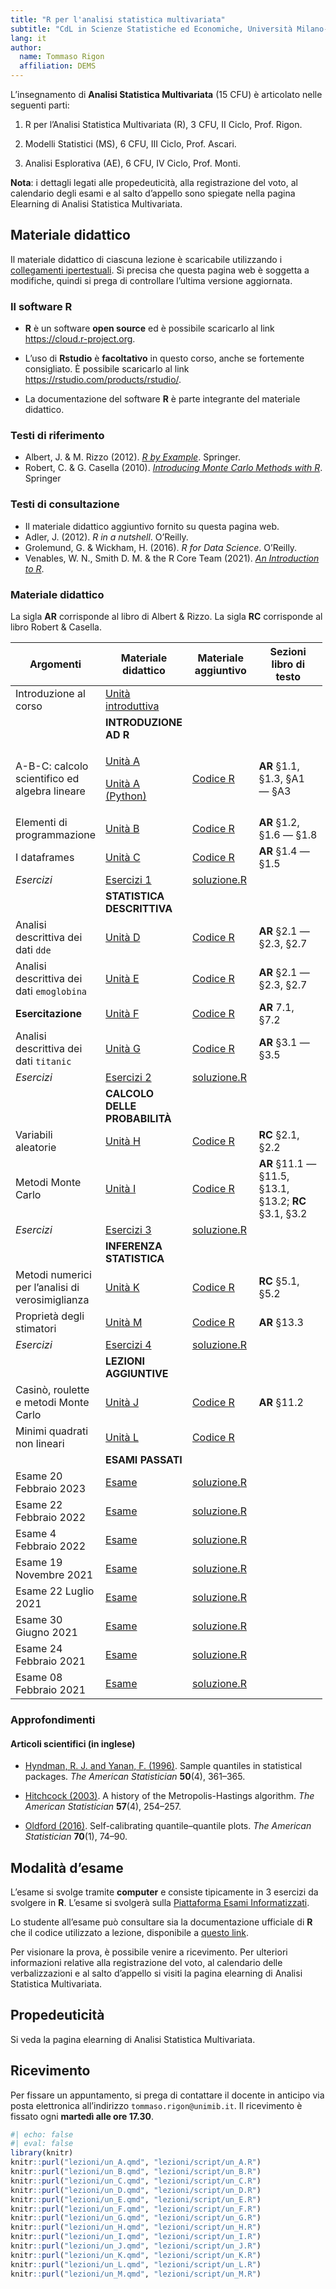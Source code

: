 ```yaml
---
title: "R per l'analisi statistica multivariata"
subtitle: "CdL in Scienze Statistiche ed Economiche, Università Milano-Bicocca"
lang: it
author:
  name: Tommaso Rigon
  affiliation: DEMS
---
```


L'insegnamento di **Analisi Statistica Multivariata** (15 CFU) è articolato nelle seguenti parti:

1.  R per l'Analisi Statistica Multivariata (R), 3 CFU, II Ciclo, Prof. Rigon.

2.  Modelli Statistici (MS), 6 CFU, III Ciclo, Prof. Ascari.

3.  Analisi Esplorativa (AE), 6 CFU, IV Ciclo, Prof. Monti.

**Nota**: i dettagli legati alle propedeuticità, alla registrazione del voto, al calendario degli esami e al salto d'appello sono spiegate nella pagina Elearning di Analisi Statistica Multivariata.

## Materiale didattico

Il materiale didattico di ciascuna lezione è scaricabile utilizzando i [collegamenti ipertestuali](). Si precisa che questa pagina web è soggetta a modifiche, quindi si prega di controllare l'ultima versione aggiornata.

### Il software R

-   **R** è un software **open source** ed è possibile scaricarlo al link <https://cloud.r-project.org>.

-   L'uso di **Rstudio** è **facoltativo** in questo corso, anche se fortemente consigliato. È possibile scaricarlo al link <https://rstudio.com/products/rstudio/>.

-   La documentazione del software **R** è parte integrante del materiale didattico.

### Testi di riferimento

-   Albert, J. & M. Rizzo (2012). [*R by Example*](https://link.springer.com/content/pdf/10.1007%2F978-1-4614-1365-3.pdf). Springer.\
-   Robert, C. & G. Casella (2010). [*Introducing Monte Carlo Methods with R*](https://link.springer.com/content/pdf/10.1007%2F978-1-4419-1576-4.pdf). Springer

### Testi di consultazione

-   Il materiale didattico aggiuntivo fornito su questa pagina web.
-   Adler, J. (2012). *R in a nutshell*. O'Reilly.
-   Grolemund, G. & Wickham, H. (2016). *R for Data Science*. O'Reilly.
-   Venables, W. N., Smith D. M. & the R Core Team (2021). [*An Introduction to R*](https://cran.r-project.org/doc/manuals/r-release/R-intro.pdf).

### Materiale didattico

La sigla **AR** corrisponde al libro di Albert & Rizzo. La sigla **RC** corrisponde al libro Robert & Casella.

+--------------------------------------------------+---------------------------------------------+---------------------------------------------+---------------------------------------------------------+
| Argomenti                                        | Materiale didattico                         | Materiale aggiuntivo                        | Sezioni libro di testo                                  |
+==================================================+=============================================+=============================================+=========================================================+
| Introduzione al corso                            | [Unità introduttiva](lezioni/un_intro.html) |                                             |                                                         |
+--------------------------------------------------+---------------------------------------------+---------------------------------------------+---------------------------------------------------------+
|                                                  | **INTRODUZIONE AD R**                       |                                             |                                                         |
+--------------------------------------------------+---------------------------------------------+---------------------------------------------+---------------------------------------------------------+
| A-B-C: calcolo scientifico ed algebra lineare    | [Unità A](lezioni/un_A.html)                | [Codice R](lezioni/script/un_A.R)           | **AR** §1.1, §1.3, §A1 --- §A3                          |
|                                                  |                                             |                                             |                                                         |
|                                                  | [Unità A (Python)](lezioni/un_py_A.html)    |                                             |                                                         |
+--------------------------------------------------+---------------------------------------------+---------------------------------------------+---------------------------------------------------------+
| Elementi di programmazione                       | [Unità B](lezioni/un_B.html)                | [Codice R](lezioni/script/un_B.R)           | **AR** §1.2, §1.6 --- §1.8                              |
+--------------------------------------------------+---------------------------------------------+---------------------------------------------+---------------------------------------------------------+
| I dataframes                                     | [Unità C](lezioni/un_C.html)                | [Codice R](lezioni/script/un_C.R)           | **AR** §1.4 --- §1.5                                    |
+--------------------------------------------------+---------------------------------------------+---------------------------------------------+---------------------------------------------------------+
| *Esercizi*                                       | [Esercizi 1](exe/es_1.html)                 | [soluzione.R](exe/es_1.R)                   |                                                         |
+--------------------------------------------------+---------------------------------------------+---------------------------------------------+---------------------------------------------------------+
|                                                  | **STATISTICA DESCRITTIVA**                  |                                             |                                                         |
+--------------------------------------------------+---------------------------------------------+---------------------------------------------+---------------------------------------------------------+
| Analisi descrittiva dei dati `dde`               | [Unità D](lezioni/un_D.html)                | [Codice R](lezioni/script/un_D.R)           | **AR** §2.1 --- §2.3, §2.7                              |
+--------------------------------------------------+---------------------------------------------+---------------------------------------------+---------------------------------------------------------+
| Analisi descrittiva dei dati `emoglobina`        | [Unità E](lezioni/un_E.html)                | [Codice R](lezioni/script/un_E.R)           | **AR** §2.1 --- §2.3, §2.7                              |
+--------------------------------------------------+---------------------------------------------+---------------------------------------------+---------------------------------------------------------+
| **Esercitazione**                                | [Unità F](lezioni/un_F.html)                | [Codice R](lezioni/script/un_F.R)           | **AR** 7.1, §7.2                                        |
+--------------------------------------------------+---------------------------------------------+---------------------------------------------+---------------------------------------------------------+
| Analisi descrittiva dei dati `titanic`           | [Unità G](lezioni/un_G.html)                | [Codice R](lezioni/script/un_G.R)           | **AR** §3.1 --- §3.5                                    |
+--------------------------------------------------+---------------------------------------------+---------------------------------------------+---------------------------------------------------------+
| *Esercizi*                                       | [Esercizi 2](exe/es_2.html)                 | [soluzione.R](exe/es_2.R)                   |                                                         |
+--------------------------------------------------+---------------------------------------------+---------------------------------------------+---------------------------------------------------------+
|                                                  | **CALCOLO DELLE PROBABILITÀ**               |                                             |                                                         |
+--------------------------------------------------+---------------------------------------------+---------------------------------------------+---------------------------------------------------------+
| Variabili aleatorie                              | [Unità H](lezioni/un_H.html)                | [Codice R](lezioni/script/un_H.R)           | **RC** §2.1, §2.2                                       |
+--------------------------------------------------+---------------------------------------------+---------------------------------------------+---------------------------------------------------------+
| Metodi Monte Carlo                               | [Unità I](lezioni/un_I.html)                | [Codice R](lezioni/script/un_I.R)           | **AR** §11.1 --- §11.5, §13.1, §13.2; **RC** §3.1, §3.2 |
+--------------------------------------------------+---------------------------------------------+---------------------------------------------+---------------------------------------------------------+
| *Esercizi*                                       | [Esercizi 3](exe/es_3.html)                 | [soluzione.R](exe/es_3.R)                   |                                                         |
+--------------------------------------------------+---------------------------------------------+---------------------------------------------+---------------------------------------------------------+
|                                                  | **INFERENZA STATISTICA**                    |                                             |                                                         |
+--------------------------------------------------+---------------------------------------------+---------------------------------------------+---------------------------------------------------------+
| Metodi numerici per l'analisi di verosimiglianza | [Unità K](lezioni/un_K.html)                | [Codice R](lezioni/script/un_K.R)           | **RC** §5.1, §5.2                                       |
+--------------------------------------------------+---------------------------------------------+---------------------------------------------+---------------------------------------------------------+
| Proprietà degli stimatori                        | [Unità M](lezioni/un_M.html)                | [Codice R](lezioni/script/un_M.R)           | **AR** §13.3                                            |
+--------------------------------------------------+---------------------------------------------+---------------------------------------------+---------------------------------------------------------+
| *Esercizi*                                       | [Esercizi 4](exe/es_4.html)                 | [soluzione.R](exe/es_4.R)                   |                                                         |
+--------------------------------------------------+---------------------------------------------+---------------------------------------------+---------------------------------------------------------+
|                                                  | **LEZIONI AGGIUNTIVE**                      |                                             |                                                         |
+--------------------------------------------------+---------------------------------------------+---------------------------------------------+---------------------------------------------------------+
| Casinò, roulette e metodi Monte Carlo            | [Unità J](lezioni/un_J.html)                | [Codice R](lezioni/script/un_J.R)           | **AR** §11.2                                            |
+--------------------------------------------------+---------------------------------------------+---------------------------------------------+---------------------------------------------------------+
| Minimi quadrati non lineari                      | [Unità L](lezioni/un_L.html)                | [Codice R](lezioni/script/un_L.R)           |                                                         |
+--------------------------------------------------+---------------------------------------------+---------------------------------------------+---------------------------------------------------------+
|                                                  | **ESAMI PASSATI**                           |                                             |                                                         |
+--------------------------------------------------+---------------------------------------------+---------------------------------------------+---------------------------------------------------------+
| Esame 20 Febbraio 2023                           | [Esame](esami/esame_20_02_2023.html)        | [soluzione.R](esami/soluzione_20_02_2023.R) |              
+--------------------------------------------------+---------------------------------------------+---------------------------------------------+---------------------------------------------------------+
| Esame 22 Febbraio 2022                           | [Esame](esami/esame_22_02_2022.html)        | [soluzione.R](esami/soluzione_22_02_2022.R) |                                                         |
+--------------------------------------------------+---------------------------------------------+---------------------------------------------+---------------------------------------------------------+
| Esame 4 Febbraio 2022                            | [Esame](esami/esame_04_02_2022.html)        | [soluzione.R](esami/soluzione_04_02_2022.R) |                                                         |
+--------------------------------------------------+---------------------------------------------+---------------------------------------------+---------------------------------------------------------+
| Esame 19 Novembre 2021                           | [Esame](esami/esame_19_11_2021.html)        | [soluzione.R](esami/soluzione_19_11_2021.R) |                                                         |
+--------------------------------------------------+---------------------------------------------+---------------------------------------------+---------------------------------------------------------+
| Esame 22 Luglio 2021                             | [Esame](esami/esame_22_07_2021.html)        | [soluzione.R](esami/soluzione_22_07_2021.R) |                                                         |
+--------------------------------------------------+---------------------------------------------+---------------------------------------------+---------------------------------------------------------+
| Esame 30 Giugno 2021                             | [Esame](esami/esame_30_06_2021.html)        | [soluzione.R](esami/soluzione_30_06_2021.R) |                                                         |
+--------------------------------------------------+---------------------------------------------+---------------------------------------------+---------------------------------------------------------+
| Esame 24 Febbraio 2021                           | [Esame](esami/esame_24_02_2021.html)        | [soluzione.R](esami/soluzione_24_02_2021.R) |                                                         |
+--------------------------------------------------+---------------------------------------------+---------------------------------------------+---------------------------------------------------------+
| Esame 08 Febbraio 2021                           | [Esame](esami/esame_08_02_2021.html)        | [soluzione.R](esami/soluzione_08_02_2021.R) |                                                         |
+--------------------------------------------------+---------------------------------------------+---------------------------------------------+---------------------------------------------------------+

### Approfondimenti

#### Articoli scientifici (in inglese)

-   [Hyndman, R. J. and Yanan, F. (1996)](approfondimenti/Hyndman1996.pdf). Sample quantiles in statistical packages. *The American Statistician* **50**(4), 361--365.

-   [Hitchcock (2003)](approfondimenti/Hitchcock2003.pdf). A history of the Metropolis-Hastings algorithm. *The American Statistician* **57**(4), 254--257.

-   [Oldford (2016)](approfondimenti/Oldford2016.pdf). Self-calibrating quantile--quantile plots. *The American Statistician* **70**(1), 74--90.

## Modalità d'esame

L'esame si svolge tramite **computer** e consiste tipicamente in $3$ esercizi da svolgere in **R**. L'esame si svolgerà sulla [Piattaforma Esami Informatizzati](https://esamionline.elearning.unimib.it/login/index.php).

Lo studente all'esame può consultare sia la documentazione ufficiale di **R** che il codice utilizzato a lezione, disponibile a [questo link](lezioni/script.zip).

Per visionare la prova, è possibile venire a ricevimento. Per ulteriori informazioni relative alla registrazione del voto, al calendario delle verbalizzazioni e al salto d'appello si visiti la pagina elearning di Analisi Statistica Multivariata.

## Propedeuticità

Si veda la pagina elearning di Analisi Statistica Multivariata.

## Ricevimento

Per fissare un appuntamento, si prega di contattare il docente in anticipo via posta elettronica all'indirizzo `tommaso.rigon@unimib.it`. Il ricevimento è fissato ogni **martedì alle ore 17.30**.

```r
#| echo: false
#| eval: false
library(knitr)
knitr::purl("lezioni/un_A.qmd", "lezioni/script/un_A.R")
knitr::purl("lezioni/un_B.qmd", "lezioni/script/un_B.R")
knitr::purl("lezioni/un_C.qmd", "lezioni/script/un_C.R")
knitr::purl("lezioni/un_D.qmd", "lezioni/script/un_D.R")
knitr::purl("lezioni/un_E.qmd", "lezioni/script/un_E.R")
knitr::purl("lezioni/un_F.qmd", "lezioni/script/un_F.R")
knitr::purl("lezioni/un_G.qmd", "lezioni/script/un_G.R")
knitr::purl("lezioni/un_H.qmd", "lezioni/script/un_H.R")
knitr::purl("lezioni/un_I.qmd", "lezioni/script/un_I.R")
knitr::purl("lezioni/un_J.qmd", "lezioni/script/un_J.R")
knitr::purl("lezioni/un_K.qmd", "lezioni/script/un_K.R")
knitr::purl("lezioni/un_L.qmd", "lezioni/script/un_L.R")
knitr::purl("lezioni/un_M.qmd", "lezioni/script/un_M.R")
```
